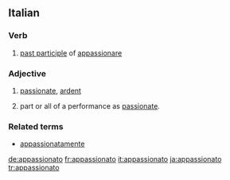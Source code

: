 ==Italian==

===Verb===
{{it-pp|appassionat}}

# [[past participle]] of [[appassionare]]

===Adjective===
{{it-adj|appassionat}}

# [[passionate]], [[ardent]]
# {{music|lang=it}} part or all of a performance as [[passionate]].

===Related terms===
*[[appassionatamente]]

[[de:appassionato]]
[[fr:appassionato]]
[[it:appassionato]]
[[ja:appassionato]]
[[tr:appassionato]]